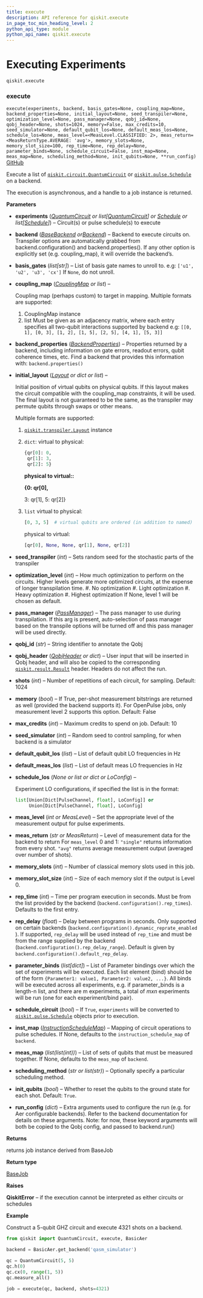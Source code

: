 ```yaml
---
title: execute
description: API reference for qiskit.execute
in_page_toc_min_heading_level: 2
python_api_type: module
python_api_name: qiskit.execute
---
```


<span id="module-qiskit.execute" />

<span id="qiskit-execute" />

<span id="executing-experiments-qiskit-execute" />

# Executing Experiments

<span id="module-qiskit.execute" />

`qiskit.execute`

### execute

<span id="qiskit.execute.execute" />

`execute(experiments, backend, basis_gates=None, coupling_map=None, backend_properties=None, initial_layout=None, seed_transpiler=None, optimization_level=None, pass_manager=None, qobj_id=None, qobj_header=None, shots=1024, memory=False, max_credits=10, seed_simulator=None, default_qubit_los=None, default_meas_los=None, schedule_los=None, meas_level=<MeasLevel.CLASSIFIED: 2>, meas_return=<MeasReturnType.AVERAGE: 'avg'>, memory_slots=None, memory_slot_size=100, rep_time=None, rep_delay=None, parameter_binds=None, schedule_circuit=False, inst_map=None, meas_map=None, scheduling_method=None, init_qubits=None, **run_config)` [GitHub](https://github.com/qiskit/qiskit/tree/stable/0.16/qiskit/execute.py "view source code")

Execute a list of [`qiskit.circuit.QuantumCircuit`](qiskit.circuit.QuantumCircuit "qiskit.circuit.QuantumCircuit") or [`qiskit.pulse.Schedule`](qiskit.pulse.Schedule "qiskit.pulse.Schedule") on a backend.

The execution is asynchronous, and a handle to a job instance is returned.

**Parameters**

*   **experiments** ([*QuantumCircuit*](qiskit.circuit.QuantumCircuit "qiskit.circuit.QuantumCircuit") *or list\[*[*QuantumCircuit*](qiskit.circuit.QuantumCircuit "qiskit.circuit.QuantumCircuit")*] or* [*Schedule*](qiskit.pulse.Schedule "qiskit.pulse.Schedule") *or list\[*[*Schedule*](qiskit.pulse.Schedule "qiskit.pulse.Schedule")*]*) – Circuit(s) or pulse schedule(s) to execute

*   **backend** ([*BaseBackend*](qiskit.providers.BaseBackend "qiskit.providers.BaseBackend")  *or*[*Backend*](qiskit.providers.Backend "qiskit.providers.Backend")) – Backend to execute circuits on. Transpiler options are automatically grabbed from backend.configuration() and backend.properties(). If any other option is explicitly set (e.g. coupling\_map), it will override the backend’s.

*   **basis\_gates** (*list\[str]*) – List of basis gate names to unroll to. e.g: `['u1', 'u2', 'u3', 'cx']` If `None`, do not unroll.

*   **coupling\_map** ([*CouplingMap*](qiskit.transpiler.CouplingMap "qiskit.transpiler.CouplingMap") *or list*) –

    Coupling map (perhaps custom) to target in mapping. Multiple formats are supported:

    1.  CouplingMap instance
    2.  list Must be given as an adjacency matrix, where each entry specifies all two-qubit interactions supported by backend e.g: `[[0, 1], [0, 3], [1, 2], [1, 5], [2, 5], [4, 1], [5, 3]]`

*   **backend\_properties** ([*BackendProperties*](qiskit.providers.models.BackendProperties "qiskit.providers.models.BackendProperties")) – Properties returned by a backend, including information on gate errors, readout errors, qubit coherence times, etc. Find a backend that provides this information with: `backend.properties()`

*   **initial\_layout** ([*Layout*](qiskit.transpiler.Layout "qiskit.transpiler.Layout") *or dict or list*) –

    Initial position of virtual qubits on physical qubits. If this layout makes the circuit compatible with the coupling\_map constraints, it will be used. The final layout is not guaranteed to be the same, as the transpiler may permute qubits through swaps or other means.

    Multiple formats are supported:

    1.  [`qiskit.transpiler.Layout`](qiskit.transpiler.Layout "qiskit.transpiler.Layout") instance

    2.  `dict`: virtual to physical:

        ```python
        {qr[0]: 0,
         qr[1]: 3,
         qr[2]: 5}
        ```

        **physical to virtual::**

        **\{0: qr\[0],**

        3: qr\[1], 5: qr\[2]}

    3.  `list` virtual to physical:

        ```python
        [0, 3, 5]  # virtual qubits are ordered (in addition to named)
        ```

        physical to virtual:

        ```python
        [qr[0], None, None, qr[1], None, qr[2]]
        ```

*   **seed\_transpiler** (*int*) – Sets random seed for the stochastic parts of the transpiler

*   **optimization\_level** (*int*) – How much optimization to perform on the circuits. Higher levels generate more optimized circuits, at the expense of longer transpilation time. #. No optimization #. Light optimization #. Heavy optimization #. Highest optimization If None, level 1 will be chosen as default.

*   **pass\_manager** ([*PassManager*](qiskit.transpiler.PassManager "qiskit.transpiler.PassManager")) – The pass manager to use during transpilation. If this arg is present, auto-selection of pass manager based on the transpile options will be turned off and this pass manager will be used directly.

*   **qobj\_id** (*str*) – String identifier to annotate the Qobj

*   **qobj\_header** ([*QobjHeader*](qiskit.qobj.QobjHeader "qiskit.qobj.QobjHeader") *or dict*) – User input that will be inserted in Qobj header, and will also be copied to the corresponding [`qiskit.result.Result`](qiskit.result.Result "qiskit.result.Result") header. Headers do not affect the run.

*   **shots** (*int*) – Number of repetitions of each circuit, for sampling. Default: 1024

*   **memory** (*bool*) – If True, per-shot measurement bitstrings are returned as well (provided the backend supports it). For OpenPulse jobs, only measurement level 2 supports this option. Default: False

*   **max\_credits** (*int*) – Maximum credits to spend on job. Default: 10

*   **seed\_simulator** (*int*) – Random seed to control sampling, for when backend is a simulator

*   **default\_qubit\_los** (*list*) – List of default qubit LO frequencies in Hz

*   **default\_meas\_los** (*list*) – List of default meas LO frequencies in Hz

*   **schedule\_los** (*None or list or dict or LoConfig*) –

    Experiment LO configurations, if specified the list is in the format:

    ```python
    list[Union[Dict[PulseChannel, float], LoConfig]] or
         Union[Dict[PulseChannel, float], LoConfig]
    ```

*   **meas\_level** (*int or MeasLevel*) – Set the appropriate level of the measurement output for pulse experiments.

*   **meas\_return** (*str or MeasReturn*) – Level of measurement data for the backend to return For `meas_level` 0 and 1: `"single"` returns information from every shot. `"avg"` returns average measurement output (averaged over number of shots).

*   **memory\_slots** (*int*) – Number of classical memory slots used in this job.

*   **memory\_slot\_size** (*int*) – Size of each memory slot if the output is Level 0.

*   **rep\_time** (*int*) – Time per program execution in seconds. Must be from the list provided by the backend (`backend.configuration().rep_times`). Defaults to the first entry.

*   **rep\_delay** (*float*) – Delay between programs in seconds. Only supported on certain backends (`backend.configuration().dynamic_reprate_enabled` ). If supported, `rep_delay` will be used instead of `rep_time` and must be from the range supplied by the backend (`backend.configuration().rep_delay_range`). Default is given by `backend.configuration().default_rep_delay`.

*   **parameter\_binds** (*list\[dict]*) – List of Parameter bindings over which the set of experiments will be executed. Each list element (bind) should be of the form `{Parameter1: value1, Parameter2: value2, ...}`. All binds will be executed across all experiments, e.g. if parameter\_binds is a length-n list, and there are m experiments, a total of $m x n$ experiments will be run (one for each experiment/bind pair).

*   **schedule\_circuit** (*bool*) – If `True`, `experiments` will be converted to [`qiskit.pulse.Schedule`](qiskit.pulse.Schedule "qiskit.pulse.Schedule") objects prior to execution.

*   **inst\_map** ([*InstructionScheduleMap*](qiskit.pulse.InstructionScheduleMap "qiskit.pulse.InstructionScheduleMap")) – Mapping of circuit operations to pulse schedules. If None, defaults to the `instruction_schedule_map` of `backend`.

*   **meas\_map** (*list(list(int))*) – List of sets of qubits that must be measured together. If None, defaults to the `meas_map` of `backend`.

*   **scheduling\_method** (*str or list(str)*) – Optionally specify a particular scheduling method.

*   **init\_qubits** (*bool*) – Whether to reset the qubits to the ground state for each shot. Default: `True`.

*   **run\_config** (*dict*) – Extra arguments used to configure the run (e.g. for Aer configurable backends). Refer to the backend documentation for details on these arguments. Note: for now, these keyword arguments will both be copied to the Qobj config, and passed to backend.run()

**Returns**

returns job instance derived from BaseJob

**Return type**

[BaseJob](qiskit.providers.BaseJob "qiskit.providers.BaseJob")

**Raises**

**QiskitError** – if the execution cannot be interpreted as either circuits or schedules

**Example**

Construct a 5-qubit GHZ circuit and execute 4321 shots on a backend.

```python
from qiskit import QuantumCircuit, execute, BasicAer

backend = BasicAer.get_backend('qasm_simulator')

qc = QuantumCircuit(5, 5)
qc.h(0)
qc.cx(0, range(1, 5))
qc.measure_all()

job = execute(qc, backend, shots=4321)
```

